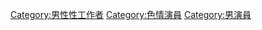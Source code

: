 {{Catnav|頁面分類|色情演員}}
{{Commons cat|Porn actors}}
{{catmore}}

[[Category:男性性工作者|Category:男性性工作者]]
[[Category:色情演員|Category:色情演員]]
[[Category:男演員|Category:男演員]]